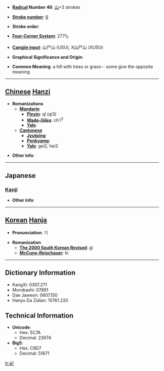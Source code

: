 * '''[[Wiktionary:Chinese radical index| Radical]] Number 46''': [[Wiktionary:Chinese radical index 山|山]]+3 strokes

* '''[[Wiktionary:Chinese total strokes index|Stroke number]]''': [[Wiktionary:Chinese total strokes index 6|6]]

* '''Stroke order''': 

* '''[[Wiktionary:Chinese four corner index|Four-Corner System]]''': 2771<sub>7</sub>

* '''[[Wiktionary:Chinese Cangjie index|Cangjie input]]''': 山尸山 (USU), X山尸山 (XUSU)

* '''Graphical Significance and Origin''': 

* '''Common Meaning''': a hill with trees or grass-- some give the opposite meaning

----

== [[Chinese]] [[Hanzi]] ==

* '''Romanizations'''
** '''[[Mandarin]]'''
*** '''[[Pinyin]]''': qǐ (qi3)
*** '''[[Wade-Giles]]''': ch'i<sup>3</sup>
*** '''[[Yale]]''': 
** '''[[Cantonese]]'''
*** '''[[Jyutping]]''':
*** '''[[Penkyamp]]''': 
*** '''[[Yale]]''': gei2, hei2

* '''Other info''': 

----

==Japanese==
===[[Kanji]]===
{{kanji|on readings=[[き]] (ki)|kun readings=}}

* '''Other info''':  

----

== [[Korean]] [[Hanja]] ==

* '''Pronunciation''': 기

* '''Romanization'''
** '''[[The 2000 South Korean Revised Romanization|The 2000 South Korean Revised]]''': gi
** '''[[McCune-Reischauer]]''': ki

----

== Dictionary Information ==

* KangXi: 0307.271
* Morobashi: 07891
* Dae Jaweon: 0607.150
* Hanyu Da Zidian: 10761.220

== Technical Information ==

* '''Unicode''':
** Hex: 5C7A
** Decimal: 23674
* '''Big5''':
** Hex: C9D7
** Decimal: 51671

[[fr:屺]]